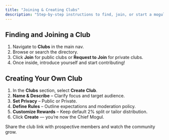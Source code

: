 ```yaml
---
title: "Joining & Creating Clubs"
description: "Step-by-step instructions to find, join, or start a mogul Club."
---
```


## Finding and Joining a Club

1. Navigate to **Clubs** in the main nav.
2. Browse or search the directory.
3. Click **Join** for public clubs or **Request to Join** for private clubs.
4. Once inside, introduce yourself and start contributing\!

## Creating Your Own Club

1. In the **Clubs** section, select **Create Club**.
2. **Name & Describe** – Clarify focus and target audience.
3. **Set Privacy** – Public or Private.
4. **Define Rules** – Outline expectations and moderation policy.
5. **Customize Rewards** – Keep default 2% split or tailor distribution.
6. Click **Create** — you’re now the Chief Mogul.

Share the club link with prospective members and watch the community grow.